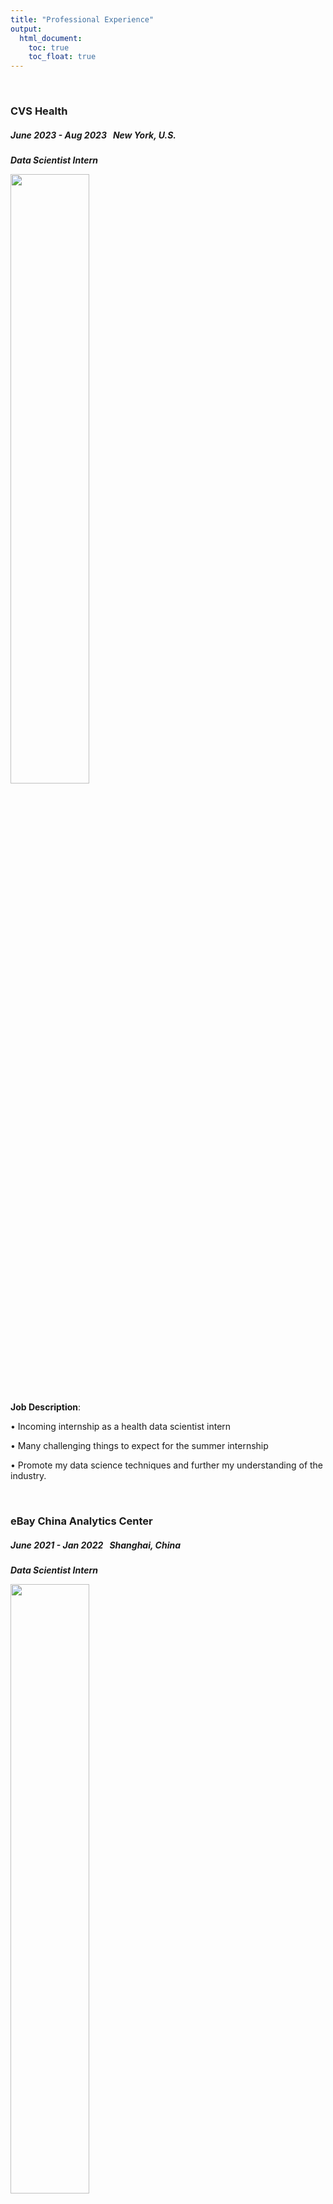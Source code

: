 ```yaml
---
title: "Professional Experience"
output: 
  html_document:
    toc: true
    toc_float: true
---
```


\ \par

### CVS Health
##### *June 2023 - Aug 2023  \ \ New York, U.S.*
***Data Scientist Intern***

<img src="Images/CVS.png" style="width:50%">

**Job Description**:\par
• Incoming internship as a health data scientist intern

• Many challenging things to expect for the summer internship

• Promote my data science techniques and further my understanding of the industry.


\ \par



### eBay China Analytics Center
##### *June 2021 - Jan 2022  \ \ Shanghai, China*
***Data Scientist Intern***

<img src="Images/ebay.png" style="width:50%">

**Job Description**:\par
• Filtered transactional data and computed business metrics (SQL), and performed funnel analysis.

• Established automated daily and weekly refreshed Tableau dashboards to track GMV performance.

• Conducted A/B Testing experiment to test GMV uplift of some eBay Plus Membership coupons, validated the possibility to distribute those coupons to acquire users to join eBay plus membership.

• Applied classification models (Logistic Regression, Decision Tree, Random Forest, Boosting, R, Caret, Xgboost) to predict Afterpay defaults in the buyers and filtered key features toward default.

• Actively involved in projects that adopted uplift models such as T-learner and X-learner (R, Python) for evaluation of seller & buyer coupon uplift benefits.

\ \par

### Graviti AI
##### *June 2020 - Sept. 2020  \ \ Shanghai, China*
***Data Engineering Intern***

<img src="Images/graviti.jpeg" style="width:50%">

**Job Description**:\par
• Performed visual analysis reviews on 15+ main autonomous driving datasets (Python) containing 100K image annotation data in 10+ application scenarios, coordinated with algorithm team and made plans to manage data in data warehouse.

• Developed the SDK of TensorBay and Open Data Platform (Python), engineered data loading functionality for 20K+ image data at back-end database, and enabled image annotation visualization at the front-end website for 10+ published datasets.

\ \par

### Fudan University
##### *Sept. 2019 - May 2022  \ \ Shanghai, China*
***Research Assistant***

<img src="Images/fudan2.jpeg" style="width:50%">

**Job Description**:\par
• Researched interactive graph search algorithm (IGS) in graph databases which performed graph search under the guidance of human knowledge,
concluded deficiencies of the baseline algorithm studies on the basis of summing up its innovations.

• Devised knowledge-based interactive graph search (KIGS) algorithm based on entity relation knowledge and weighted-binary search, tested my
upgraded algorithm (Python) on multiple datasets and reduced cost of the baseline method by 20%.

• Published research paper on China Conference on Knowledge Graph and Semantic Computing 2022 (CCKS 2022), gave oral presentation at conference.